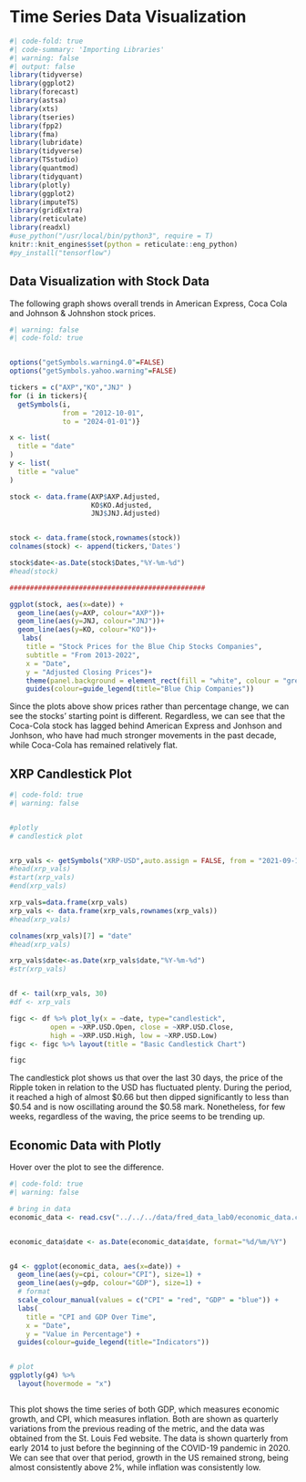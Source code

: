 # Time Series Data Visualization {.unnumbered}


```r
#| code-fold: true
#| code-summary: 'Importing Libraries'
#| warning: false
#| output: false
library(tidyverse)
library(ggplot2)
library(forecast)
library(astsa) 
library(xts)
library(tseries)
library(fpp2)
library(fma)
library(lubridate)
library(tidyverse)
library(TSstudio)
library(quantmod)
library(tidyquant)
library(plotly)
library(ggplot2)
library(imputeTS)
library(gridExtra)
library(reticulate)
library(readxl)
#use_python("/usr/local/bin/python3", require = T)
knitr::knit_engines$set(python = reticulate::eng_python)
#py_install("tensorflow")
```





::: panel-tabset

## Data Visualization with Stock Data

The following graph shows overall trends in American Express, Coca Cola and Johnson & Johnshon stock prices.

```r
#| warning: false
#| code-fold: true


options("getSymbols.warning4.0"=FALSE)
options("getSymbols.yahoo.warning"=FALSE)

tickers = c("AXP","KO","JNJ" )
for (i in tickers){
  getSymbols(i,
             from = "2012-10-01",
             to = "2024-01-01")}

x <- list(
  title = "date"
)
y <- list(
  title = "value"
)

stock <- data.frame(AXP$AXP.Adjusted,
                    KO$KO.Adjusted,
                    JNJ$JNJ.Adjusted)


stock <- data.frame(stock,rownames(stock))
colnames(stock) <- append(tickers,'Dates')

stock$date<-as.Date(stock$Dates,"%Y-%m-%d")
#head(stock)

################################################

ggplot(stock, aes(x=date)) +
  geom_line(aes(y=AXP, colour="AXP"))+
  geom_line(aes(y=JNJ, colour="JNJ"))+
  geom_line(aes(y=KO, colour="KO"))+
   labs(
    title = "Stock Prices for the Blue Chip Stocks Companies",
    subtitle = "From 2013-2022",
    x = "Date",
    y = "Adjusted Closing Prices")+
    theme(panel.background = element_rect(fill = "white", colour = "grey50"))+
    guides(colour=guide_legend(title="Blue Chip Companies")) 
```

Since the plots above show prices rather than percentage change, we can see the stocks' starting point is different. Regardless, we can see that the Coca-Cola stock has lagged behind American Express and Jonhson and Jonhson, who have had much stronger movements in the past decade, while Coca-Cola has remained relatively flat.


## XRP Candlestick Plot

```r
#| code-fold: true
#| warning: false


#plotly
# candlestick plot


xrp_vals <- getSymbols("XRP-USD",auto.assign = FALSE, from = "2021-09-15",src="yahoo") 
#head(xrp_vals)
#start(xrp_vals)
#end(xrp_vals)

xrp_vals=data.frame(xrp_vals)
xrp_vals <- data.frame(xrp_vals,rownames(xrp_vals))
#head(xrp_vals)

colnames(xrp_vals)[7] = "date"
#head(xrp_vals)

xrp_vals$date<-as.Date(xrp_vals$date,"%Y-%m-%d")
#str(xrp_vals)


df <- tail(xrp_vals, 30)
#df <- xrp_vals

figc <- df %>% plot_ly(x = ~date, type="candlestick",
          open = ~XRP.USD.Open, close = ~XRP.USD.Close,
          high = ~XRP.USD.High, low = ~XRP.USD.Low) 
figc <- figc %>% layout(title = "Basic Candlestick Chart")

figc
```

The candlestick plot shows us that over the last 30 days, the price of the Ripple token in relation to the USD has fluctuated plenty. During the period, it reached a high of almost $0.66 but then dipped significantly to less than $0.54 and is now oscillating around the $0.58 mark. Nonetheless, for few weeks, regardless of the waving, the price seems to be trending up.

## Economic Data with Plotly

Hover over the plot to see the difference.
 
```r
#| code-fold: true
#| warning: false

# bring in data
economic_data <- read.csv("../../../data/fred_data_lab0/economic_data.csv")


economic_data$date <- as.Date(economic_data$date, format="%d/%m/%Y")


g4 <- ggplot(economic_data, aes(x=date)) +
  geom_line(aes(y=cpi, colour="CPI"), size=1) +  
  geom_line(aes(y=gdp, colour="GDP"), size=1) +
  # format
  scale_colour_manual(values = c("CPI" = "red", "GDP" = "blue")) + 
  labs(
    title = "CPI and GDP Over Time",
    x = "Date",
    y = "Value in Percentage") +
  guides(colour=guide_legend(title="Indicators"))


# plot
ggplotly(g4) %>%
  layout(hovermode = "x")



```

This plot shows the time series of both GDP, which measures economic growth, and CPI, which measures inflation. Both are shown as quarterly variations from the previous reading of the metric, and the data was obtained from the St. Louis Fed website. The data is shown quarterly from early 2014 to just before the beginning of the COVID-19 pandemic in 2020. We can see that over that period, growth in the US remained strong, being almost consistently above 2%, while inflation was consistently low.

:::